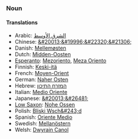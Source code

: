 ===Noun===

====Translations====
*Arabic: [[الشرق الأوسط]]
*Chinese: [[&#20013;&#19996;&#22320;&#21306;]]
*Danish: [[Mellemøsten]]
*Dutch: [[Midden-Oosten]]
*[[Esperanto]]: [[Mezoriento]], [[Meza Oriento]]
*Finnish: [[Keski-itä]]
*French: [[Moyen-Orient]]
*German: [[Naher Osten]]
*Hebrew: [[המזרח התיכון]]
*Italian: [[Medio Oriente]]
*Japanese: [[&#20013;&#26481;]]
*[[Low Saxon]]: [[Nohe Ossen]]
*Polish: [[Bliski Wsch&#243;d]]
*Spanish: [[Oriente Medio]]
*Swedish: [[Mellanöstern]]
*Welsh: [[Dwyrain Canol]]